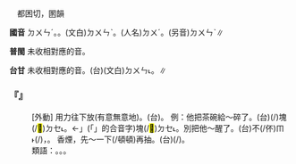 
=={{ruby|頓|ㄉㄨㄣˊ}}==

　都困切，圂韻

'''國音''' <rt>ㄉㄨㄣˊ</rt>。{{ruby|(語)|ㄉㄨㄣ}}。(文白)<rt>ㄉㄨㄣˋ</rt>。(人名)<rt>ㄉㄨˊ</rt>。(另音)<rt>ㄉㄨㄣˋ</rt>∥

'''普閩''' 未收相對應的音。

'''台甘''' 未收相對應的音。(台)(文白)<rt>ㄉㄨㄣ˪</rt>。{{ruby|(語)|ㄉㆭ˪}}∥

    

==='''『{{ruby|頓|ㄉㄨㄣˊ}}』'''===
: [外動] 用力往下放(有意無意地)。(台){{ruby|頓|ㄉㆭ˪}}。 例：他把茶碗給～碎了。(台){{ruby|伊|ㄧ}}{{ruby|大|ㄉㄨㄚ˫}}{{ruby|力|ㄌㄚㆵ ͘}}{{ruby|囥|ㄎㆭ˪}}(/{{ruby|頓|ㄉㆭ˪}}){{ruby|破|ㄆㄨㄚ˪}}{{ruby|一|ㄐㄧㆵ ͘}}塊(/<mark>&#xf91f9;</mark>)<rt>ㄉㆤ˪</rt>{{ruby|碗|ㄨㆩˋ}}。←{{ruby|伊|ㄧ}}{{ruby|共|ㄍㄚ˫}}{{ruby|「|ㆭˊ}}」(「{{ruby|共|ㄍㄚ˫}}{{ruby|人|ㄌㄤˊ}}」的合音字){{ruby|頓|ㄉㆭ˪}}{{ruby|破|ㄆㄨㄚ˪}}{{ruby|一|ㄐㄧㆵ ͘}}塊(/<mark>&#xf91f9;</mark>)<rt>ㄉㆤ˪</rt>{{ruby|碗|ㄨㆩˋ}}。別把他～醒了。(台){{ruby|嬰|ㆪ}}{{ruby|仔|ㄚ}}不(/伓)<rt>ㆬ˫</rt>{{ruby|通|ㄊㄤ}}{{ruby|大|ㄉㄨㄚ˫}}{{ruby|力|ㄉㄚ˫}}{{ruby|囥|ㄎㆭ˪}}(/{{ruby|頓|ㄉㆭ˪}})，{{ruby|會|ㄨㆤ˫}}{{ruby|/|ㆤ˫}}{{ruby|精|ㄐㄧㄥ}}{{ruby|神|ㄒㄧㄣˊ}}{{ruby|去|ㄎㄧ˪}}。 香煙，先～一下(/頓頓)再抽。(台){{ruby|薰|ㄏㄨㄣ}}{{ruby|<mark>&#xffa49;</mark>|ㆠㆤㆷ}}{{ruby|/|ㆠㄨㆤㆷ}}{{ruby|吸|ㄙㄨㆷ}}{{ruby|著|ㄉㄧㄜㆷ}}(/{{ruby|都|ㄉㄜ˫}}){{ruby|先|ㄒㄧㄥ˫}}{{ruby|頓|ㄉㆭ˪}}{{ruby|頓|ㄉㆭ˪}}{{ruby|咧|ㄌㆤ˪}}。
:類語：{{ruby|<mark>&#xf9745;</mark>|ㄉㄨㄣ}}。{{ruby|蹲|ㄉㄨㄣ}}。{{ruby|頓|ㄉㄨㄣ}}。
:
    
